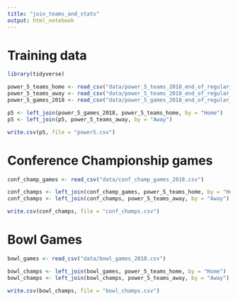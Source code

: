 ```yaml
---
title: "join_teams_and_stats"
output: html_notebook
---
```


# Training data

```r
library(tidyverse)

power_5_teams_home <- read_csv("data/power_5_teams_2018_end_of_regular_season_home.csv")
power_5_teams_away <- read_csv("data/power_5_teams_2018_end_of_regular_season_away.csv")
power_5_games_2018 <- read_csv("data/power_5_games_2018_end_of_regular_season.csv")

p5 <- left_join(power_5_games_2018, power_5_teams_home, by = "Home")
p5 <- left_join(p5, power_5_teams_away, by = "Away")

write.csv(p5, file = "power5.csv")

```

# Conference Championship games

```r

conf_champ_games <- read_csv("data/conf_champ_games_2018.csv")

conf_champs <- left_join(conf_champ_games, power_5_teams_home, by = "Home")
conf_champs <- left_join(conf_champs, power_5_teams_away, by = "Away")

write.csv(conf_champs, file = "conf_champs.csv")


```


# Bowl Games

```r

bowl_games <- read_csv("data/bowl_games_2018.csv")

bowl_champs <- left_join(bowl_games, power_5_teams_home, by = "Home")
bowl_champs <- left_join(bowl_champs, power_5_teams_away, by = "Away")

write.csv(bowl_champs, file = "bowl_champs.csv")


```